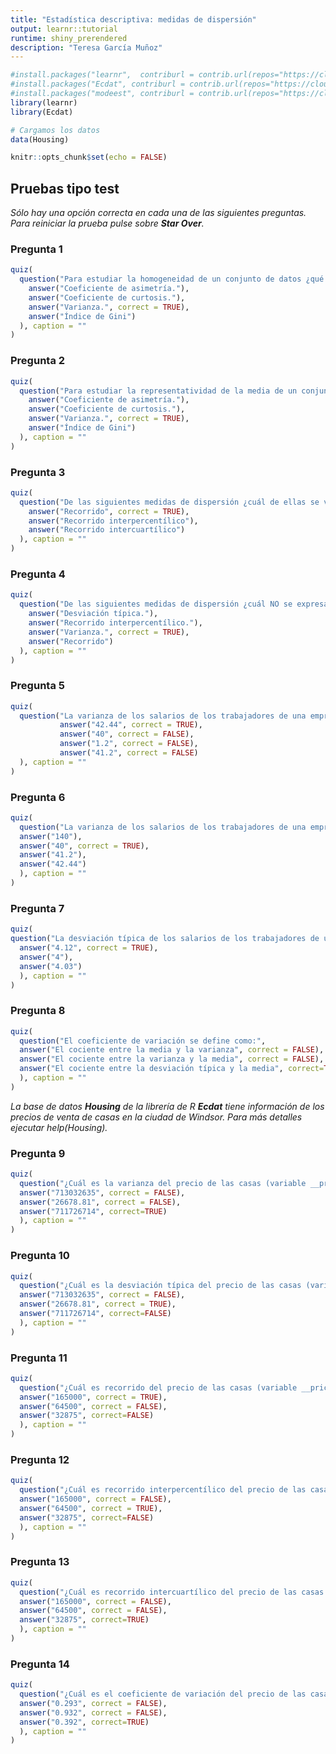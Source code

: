 ---
title: "Estadística descriptiva: medidas de dispersión"
output: learnr::tutorial
runtime: shiny_prerendered
description: "Teresa García Muñoz"
---

```{r setup, include=FALSE}
#install.packages("learnr",  contriburl = contrib.url(repos="https://cloud.r-project.org", type="source"))
#install.packages("Ecdat", contriburl = contrib.url(repos="https://cloud.r-project.org", type="source"))
#install.packages("modeest", contriburl = contrib.url(repos="https://cloud.r-project.org", type="source"))
library(learnr)
library(Ecdat)

# Cargamos los datos
data(Housing)

knitr::opts_chunk$set(echo = FALSE)
```

<!-- ## Test de Estadística Descriptiva -->

## Pruebas tipo test

*Sólo hay una opción correcta en cada una de las siguientes preguntas. Para reiniciar la prueba pulse sobre __Star Over__.*

### Pregunta 1
```{r pr1}
quiz(
  question("Para estudiar la homogeneidad de un conjunto de datos ¿qué medida utilizarías?",
    answer("Coeficiente de asimetría."),
    answer("Coeficiente de curtosis."),
    answer("Varianza.", correct = TRUE),
    answer("Índice de Gini")
  ), caption = ""
)
```

### Pregunta 2
```{r pr2}
quiz(
  question("Para estudiar la representatividad de la media de un conjunto de datos ¿qué medida utilizarías?",
    answer("Coeficiente de asimetría."),
    answer("Coeficiente de curtosis."),
    answer("Varianza.", correct = TRUE),
    answer("Índice de Gini")
  ), caption = ""
)
```

### Pregunta 3
```{r pr3}
quiz(
  question("De las siguientes medidas de dispersión ¿cuál de ellas se ve más afectada por la presencia de valores anómalos?",
    answer("Recorrido", correct = TRUE),
    answer("Recorrido interpercentílico"),
    answer("Recorrido intercuartílico")
  ), caption = ""
)
```

### Pregunta 4
```{r pr4}
quiz(
  question("De las siguientes medidas de dispersión ¿cuál NO se expresa en las mismas unidades que la media?",
    answer("Desviación típica."),
    answer("Recorrido interpercentílico."),
    answer("Varianza.", correct = TRUE),
    answer("Recorrido")
  ), caption = ""
)
```

### Pregunta 5
```{r pr5}
quiz(
  question("La varianza de los salarios de los trabajadores de una empresa es 40. Si la empresa aumenta el salario de los trabajadores un 3%, ¿cuál es la varianza de los “nuevos” salarios?",
           answer("42.44", correct = TRUE),
           answer("40", correct = FALSE),
           answer("1.2", correct = FALSE),
           answer("41.2", correct = FALSE)
  ), caption = ""
)
```

### Pregunta 6
```{r pr6}
quiz(
  question("La varianza de los salarios de los trabajadores de una empresa es 40. Si la empresa aumenta el salario de los trabajadores en 100 euros, ¿cuál es la varianza de los “nuevos” salarios?",
  answer("140"),
  answer("40", correct = TRUE),
  answer("41.2"),
  answer("42.44")
  ), caption = ""
)
```

### Pregunta 7
```{r pr7}
quiz(
question("La desviación típica de los salarios de los trabajadores de una empresa es 4. Si la empresa aumenta el salario de los trabajadores un 3%, ¿cuál es la desviación típica de los “nuevos” salarios?",
  answer("4.12", correct = TRUE),
  answer("4"),
  answer("4.03")
  ), caption = ""
)
```

### Pregunta 8
```{r pr8}
quiz(
  question("El coeficiente de variación se define como:",
  answer("El cociente entre la media y la varianza", correct = FALSE),
  answer("El cociente entre la varianza y la media", correct = FALSE),
  answer("El cociente entre la desviación típica y la media", correct=TRUE)
  ), caption = ""
)
```
*La base de datos __Housing__ de la librería de R __Ecdat__ tiene información de los precios de venta de casas en la ciudad de Windsor. Para más detalles ejecutar help(Housing).*

### Pregunta 9
```{r pr9}
quiz(
  question("¿Cuál es la varianza del precio de las casas (variable __price__) en el conjunto de datos Housing?",
  answer("713032635", correct = FALSE),
  answer("26678.81", correct = FALSE),
  answer("711726714", correct=TRUE)
  ), caption = ""
)
```
### Pregunta 10
```{r pr10}
quiz(
  question("¿Cuál es la desviación típica del precio de las casas (variable __price__) en el conjunto de datos Housing?",
  answer("713032635", correct = FALSE),
  answer("26678.81", correct = TRUE),
  answer("711726714", correct=FALSE)
  ), caption = ""
)
```

### Pregunta 11
```{r pr11}
quiz(
  question("¿Cuál es recorrido del precio de las casas (variable __price__) en el conjunto de datos Housing?",
  answer("165000", correct = TRUE),
  answer("64500", correct = FALSE),
  answer("32875", correct=FALSE)
  ), caption = ""
)
```

### Pregunta 12
```{r pr12}
quiz(
  question("¿Cuál es recorrido interpercentílico del precio de las casas (variable __price__) en el conjunto de datos Housing?",
  answer("165000", correct = FALSE),
  answer("64500", correct = TRUE),
  answer("32875", correct=FALSE)
  ), caption = ""
)
```

### Pregunta 13
```{r pr13}
quiz(
  question("¿Cuál es recorrido intercuartílico del precio de las casas (variable __price__) en el conjunto de datos Housing?",
  answer("165000", correct = FALSE),
  answer("64500", correct = FALSE),
  answer("32875", correct=TRUE)
  ), caption = ""
)
```

### Pregunta 14
```{r pr14}
quiz(
  question("¿Cuál es el coeficiente de variación del precio de las casas (variable __price__) en el conjunto de datos Housing?",
  answer("0.293", correct = FALSE),
  answer("0.932", correct = FALSE),
  answer("0.392", correct=TRUE)
  ), caption = ""
)
```







